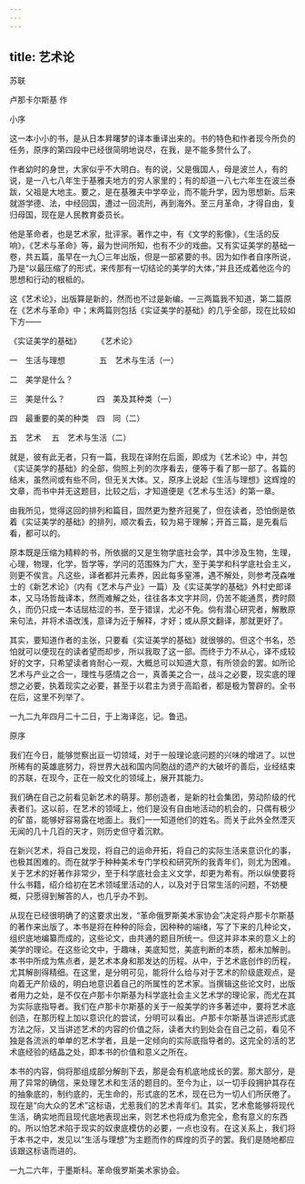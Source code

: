 ```yaml
---
---
---
```

title: 艺术论
---



苏联

卢那卡尔斯基 作

小序

这一本小小的书，是从日本昇曙梦的译本重译出来的。书的特色和作者现今所负的任务，原序的第四段中已经很简明地说尽，在我，是不能多赘什么了。

作者幼时的身世，大家似乎不大明白。有的说，父是俄国人，母是波兰人，有的说，是一八七八年生于基雅夫地方的穷人家里的；有的却道一八七六年生在波兰泰跋，父祖是大地主。要之，是在基雅夫中学卒业，而不能升学，因为思想新。后来就游学德、法，中经回国，遭过一回流刑，再到海外。至三月革命，才得自由，复归母国，现在是人民教育委员长。

他是革命者，也是艺术家，批评家。著作之中，有《文学的影像》，《生活的反响》，《艺术与革命》等，最为世间所知，也有不少的戏曲。又有实证美学的基础一卷，共五篇，虽早在一九〇三年出版，但是一部紧要的书。因为如作者自序所说，乃是“以最压缩了的形式，来传那有一切结论的美学的大体，”并且还成着他迄今的思想和行动的根柢的。

这《艺术论》，出版算是新的，然而也不过是新编。一三两篇我不知道，第二篇原在《艺术与革命》中；末两篇则包括《实证美学的基础》的几乎全部，现在比较如下方——

《实证美学的基础》　　　《艺术论》

一　生活与理想 　　　　五　艺术与生活（一）

二　美学是什么？

三　美是什么？　　　　四　美及其种类（一）

四　最重要的美的种类　四　同（二）

五　艺术 　五　艺术与生活（二）

就是，彼有此无者，只有一篇，我现在译附在后面，即成为《艺术论》中，并包《实证美学的基础》的全部，倘照上列的次序看去，便等于看了那一部了。各篇的结末，虽然间或有些不同，但无关大体。又，原序上说起《生活与理想》这辉煌的文章，而书中并无这题目，比较之后，才知道便是《艺术与生活》的第一章。

由我所见，觉得这回的排列和篇目，固然更为整齐冠冕了，但在读者，恐怕倒是依着《实证美学的基础》的排列，顺次看去，较为易于理解；开首三篇，是先看后看，都可以的。

原本既是压缩为精粹的书，所依据的又是生物学底社会学，其中涉及生物，生理，心理，物理，化学，哲学等，学问的范围殊为广大，至于美学和科学底社会主义，则更不俟言。凡这些，译者都并元素养，因此每多窒滞，遇不解处，则参考茂森唯士的《新艺术论》（内有《艺术与产业》一篇）及《实证美学的基础》外村史郎译本，又马场哲哉译本，然而难解之处，往往各本文字并同，仍苦不能通贯，费时颇久，而仍只成一本诘屈枯涩的书，至于错误，尤必不免。倘有潜心研究者，解散原来句法，并将术语改浅，意译为近于解释，才好；或从原文翻译，那就更好了。

其实，要知道作者的主张，只要看《实证美学的基础》就很够的。但这个书名，恐怕就可以便现在的读者望而却步，所以我取了这一部。而终于力不从心，译不成较好的文字，只希望读者肯耐心一观，大概总可以知道大意，有所领会的罢。如所论艺术与产业之合一，理性与感情之合一，真善美之合一，战斗之必要，现实底的理想之必要，执着现实之必要，甚至于以君主为贤于高蹈者，都是极为警辟的。全书在后，这里不列举了。

一九二九年四月二十二日，于上海译迄，记。鲁迅。

原序

我们在今日，能够觉察出亘一切领域，对于一般理论底问题的兴味的增进了。以世所稀有的英雄底努力，将世界大战和国内同胞战的遗产的大破坏的善后，业经结束的苏联，在现今，正在一般文化的领域上，展开其能力。

我们确在自己之前看见新艺术的萌芽。那创造者，是新的社会集团，劳动阶级的代表者们。这以前，在艺术的领域上，他们是没有自由地活动的机会的，只偶有极少的矿苗，能够好容易露在地面上。我们一一知道他们的姓名。而关于此外全然湮灭无闻的几十几百的天才，则历史但守着沉默。

在新兴艺术，将自己发现，将自己的运命开拓，将自己的实际生活来意识化的事，也极其困难的。而在就学于种种美术专门学校和研究所的我青年们，则尤为困难。关于艺术的好著作非常少，至于科学底社会主义文学，却更为希有。所以纵使要将什么书籍，绍介给初在艺术领域里活动的人，以及对于日常生活的问题，不妨梗概，只愿得到解答的人，也几乎办不到。

从现在已经很明确了的这要求出发，“革命俄罗斯美术家协会”决定将卢那卡尔斯基的著作来出版了。本书是将在种种的际会，因种种的端绪，写了下来的几种论文，组织底地编纂而成的，这些论文，由共通的题目所统一。但这并非本来的意义上的美学的理论。在这些论文中，于趣味，美底知觉，美底判断的本质，都未加解剖。本书中所成为焦点者，是艺术本身和那发达的历程。从中，于艺术底创作的历程，尤其解剖得精细。在这里，是分明可见，能将什么给与对于艺术的阶级底观点，是向着无产阶级的，明白地意识着自己的所属性的艺术家。当撰辑这些论文时，出版者用力之处，是不仅在卢那卡尔斯基为科学底社会主义艺术学的理论家，而尤在其为实际底指导者。我们在卢那卡尔斯基的关于一般美学的许多著述中，要将艺术底创造，在那历程上加以意识化的尝试，分明可以看出。卢那卡尔斯基当讲述形式底方法之际，又当讲述艺术的内容的价值之际，读者大约到处会在自己之前，看见不独是各流派的单单的艺术学者，且是一定倾向的实际底指导者的。这完全的活的艺术底经验的结晶之处，即本书的价值和意义之所在。

本书的内容，倘将那组成部分解剖下去，那是会有机底地成长的罢。那大部分，是用了异常的确信，来处理艺术和生活的题目的。至今为止，以一切手段拥护其存在的抽象底的，制约底的，无生命的，形式底的艺术，现在已为一切人们所厌倦了。现在是“向大众的艺术”这标语，尤惹我们的艺术青年们。其实，艺术愈能够将现代生活，确实地而且现代底地表现出来，则艺术也将成为愈完全，愈有意义的东西的。所以怕艺术陷于现实的奴隶底模仿的必要，一点也没有。在这关系上，我们将于本书之中，发见以“生活与理想”为主题而作的辉煌的页子的罢。我们是随地都应该跟这标语而进的。

一九二六年，于墨斯科。革命俄罗斯美术家协会。